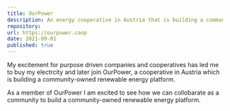 ```yaml
---
title: OurPower
description: An energy cooperative in Austria that is building a community-owned renewable energy platform.
repository: 
url: https://ourpower.coop
date: 2021-09-01
published: true
---
```


My excitement for purpose driven companies and cooperatives has led me to buy my electrcity and later join OurPower, a cooperative in Austria which is building a community-owned renewable energy platform. 

As a member of OurPower I am excited to see how we can collobarate as a community to build a community-owned renewable energy platform.